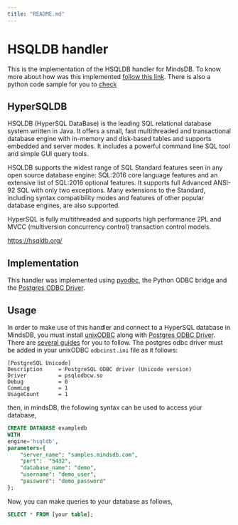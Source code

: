 ```yaml
---
title: "README.md"
---
```


# HSQLDB handler

This is the implementation of the HSQLDB handler for MindsDB.
To know more about how was this implemented [follow this link](http://hsqldb.org/doc/2.0/guide/guide.html#odbc-chapt). There is also a python code sample for you to [check](http://hsqldb.org/doc/2.0/verbatim/sample/sample.py)

## HyperSQLDB

HSQLDB (HyperSQL DataBase) is the leading SQL relational database system written in Java. It offers a small, fast multithreaded and transactional database engine with in-memory and disk-based tables and supports embedded and server modes. It includes a powerful command line SQL tool and simple GUI query tools.

HSQLDB supports the widest range of SQL Standard features seen in any open source database engine: SQL:2016 core language features and an extensive list of SQL:2016 optional features. It supports full Advanced ANSI-92 SQL with only two exceptions. Many extensions to the Standard, including syntax compatibility modes and features of other popular database engines, are also supported.

HyperSQL is fully multithreaded and supports high performance 2PL and MVCC (multiversion concurrency control) transaction control models.

https://hsqldb.org/

## Implementation

This handler was implemented using [pyodbc](https://pypi.org/project/pyodbc/), the Python ODBC bridge and the [Postgres ODBC Driver](https://www.postgresql.org/ftp/odbc/versions/).

## Usage

In order to make use of this handler and connect to a HyperSQL database in MindsDB, you must install [unixODBC](https://www.unixodbc.org/) along with [Postgres ODBC Driver](https://www.postgresql.org/ftp/odbc/versions/). There are [several guides](https://www.ibm.com/docs/en/db2/11.1?topic=managers-installing-unixodbc-driver-manager) for you to follow. The postgres odbc driver must be added in your unixODBC `odbcinst.ini` file as it follows:

```
[PostgreSQL Unicode]
Description     = PostgreSQL ODBC driver (Unicode version)
Driver          = psqlodbcw.so
Debug           = 0
CommLog         = 1
UsageCount      = 1
```

then, in mindsDB, the following syntax can be used to access your database,

```sql
CREATE DATABASE exampledb
WITH
engine='hsqldb',
parameters={
    "server_name": "samples.mindsdb.com",
    "port":  "5432",
    "database_name": "demo",
    "username": "demo_user",
    "password": "demo_password"
};
```

Now, you can make queries to your database as follows,

```sql
SELECT * FROM [your table];
```
